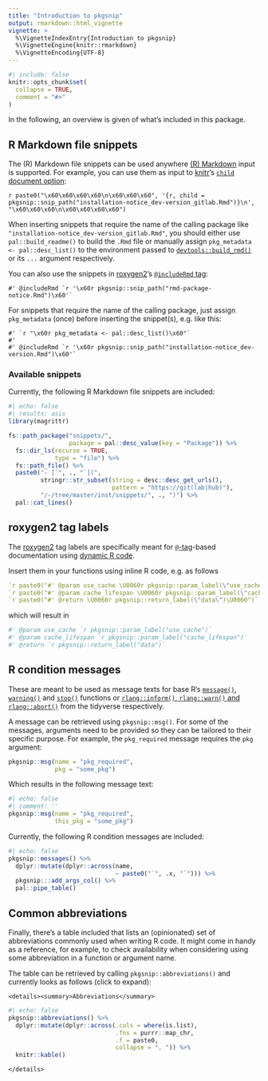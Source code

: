 ```yaml
---
title: "Introduction to pkgsnip"
output: rmarkdown::html_vignette
vignette: >
  %\VignetteIndexEntry{Introduction to pkgsnip}
  %\VignetteEngine{knitr::rmarkdown}
  %\VignetteEncoding{UTF-8}
---
```


```r
#| include: false
knitr::opts_chunk$set(
  collapse = TRUE,
  comment = "#>"
)
```

In the following, an overview is given of what's included in this package.

## R Markdown file snippets

The (R) Markdown file snippets can be used anywhere [(R) Markdown](https://rmarkdown.rstudio.com/) input is supported. For example, you can use them as input to
[knitr](https://yihui.org/knitr/)'s [`child` document option](https://yihui.org/knitr/options/#child-documents):

`r paste0("\x60\x60\x60\x60\n\x60\x60\x60", '{r, child = pkgsnip::snip_path("installation-notice_dev-version_gitlab.Rmd")}\n', "\x60\x60\x60\n\x60\x60\x60\x60")`

When inserting snippets that require the name of the calling package like `"installation-notice_dev-version_gitlab.Rmd"`, you should either use
`pal::build_readme()` to build the `.Rmd` file or manually assign `pkg_metadata <- pal::desc_list()` to the environment passed to
[`devtools::build_rmd()`](https://devtools.r-lib.org/reference/build_rmd.html) or its `...` argument respectively.

You can also use the snippets in [roxygen2](https://roxygen2.r-lib.org/)'s [`@includeRmd`
tag](https://roxygen2.r-lib.org/articles/rd.html#including-external--rmd-md-files):

``` rd
#' @includeRmd `r '\x60r pkgsnip::snip_path("rmd-package-notice.Rmd")\x60'`
```

For snippets that require the name of the calling package, just assign `pkg_metadata` (once) before inserting the snippet(s), e.g. like this:

``` rd
#' `r "\x60r pkg_metadata <- pal::desc_list()\x60"`
#'
#' @includeRmd `r '\x60r pkgsnip::snip_path("installation-notice_dev-version.Rmd")\x60'`
```

### Available snippets

Currently, the following R Markdown file snippets are included:

```r
#| echo: false
#| results: asis
library(magrittr)

fs::path_package("snippets/",
                 package = pal::desc_value(key = "Package")) %>%
  fs::dir_ls(recurse = TRUE,
             type = "file") %>%
  fs::path_file() %>%
  paste0("- [`", ., "`](",
         stringr::str_subset(string = desc::desc_get_urls(),
                             pattern = "https://git(lab|hub)"),
         "/-/tree/master/inst/snippets/", ., ")") %>%
  pal::cat_lines()
```

## roxygen2 tag labels

The [roxygen2](https://roxygen2.r-lib.org/) tag labels are specifically meant for [`@`-tag](https://roxygen2.r-lib.org/articles/rd.html)-based documentation
using [dynamic R code](https://roxygen2.r-lib.org/articles/rd-formatting.html#dynamic-r-code-1).

Insert them in your functions using inline R code, e.g. as follows

``` r
`r paste0("#' @param use_cache \U0060r pkgsnip::param_label(\"use_cache\")\U0060")`
`r paste0("#' @param cache_lifespan \U0060r pkgsnip::param_label(\"cache_lifespan\")\U0060")`
`r paste0("#' @return \U0060r pkgsnip::return_label(\"data\")\U0060")`
```

which will result in

``` r
#' @param use_cache `r pkgsnip::param_label("use_cache")`
#' @param cache_lifespan `r pkgsnip::param_label("cache_lifespan")`
#' @return `r pkgsnip::return_label("data")`
```

## R condition messages

These are meant to be used as message texts for base R's [`message()`](https://rdrr.io/r/base/message.html), [`warning()`](https://rdrr.io/r/base/warning.html)
and [`stop()`](https://rdrr.io/r/base/stop.html) functions or [`rlang::inform()`, `rlang::warn()` and
`rlang::abort()`](https://rlang.r-lib.org/reference/abort.html) from the tidyverse respectively.

A message can be retrieved using `pkgsnip::msg()`. For some of the messages, arguments need to be provided so they can be tailored to their specific purpose.
For example, the `pkg_required` message requires the `pkg` argument:

``` r
pkgsnip::msg(name = "pkg_required",
             pkg = "some_pkg")
```

Which results in the following message text:

```r
#| echo: false
#| comment: ''
pkgsnip::msg(name = "pkg_required",
             this_pkg = "some_pkg")
```

Currently, the following R condition messages are included:

```r
#| echo: false
pkgsnip::messages() %>%
  dplyr::mutate(dplyr::across(name,
                              ~ paste0("`", .x, "`"))) %>%
  pkgsnip:::add_args_col() %>%
  pal::pipe_table()
```

## Common abbreviations

Finally, there's a table included that lists an (opinionated) set of abbreviations commonly used when writing R code. It might come in handy as a reference, for
example, to check availability when considering using some abbreviation in a function or argument name.

The table can be retrieved by calling `pkgsnip::abbreviations()` and currently looks as follows (click to expand):

```asis
<details><summary>Abbreviations</summary>
```

```r
#| echo: false
pkgsnip::abbreviations() %>%
  dplyr::mutate(dplyr::across(.cols = where(is.list),
                              .fns = purrr::map_chr,
                              .f = paste0,
                              collapse = ", ")) %>%
  knitr::kable()
```

```asis
</details>
```
